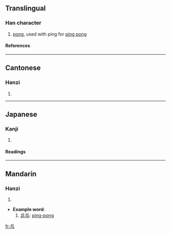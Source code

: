 ==Translingual==
===Han character===
{{Han char|rad=丿|as=05|sn=6|four=7203<sub>1</sub>|canj=人一戈 (OMI)}}
# [[pong]], used with ping for [[ping pong]]
====References====
{{Han ref|kx=0083.011|dkj=00146|hdz=10038.040|uh=4E53|ud=20051|bh=A5E3|bd=42467}}
----
==Cantonese==
===Hanzi===
{{yue-hanzi|jyut=|y=bam1, pong1}}
# {{defn|Cantonese}}
----
==Japanese==
===Kanji===
{{ja-kanji|grade=|rs=丿05}}
# {{defn|Japanese}}
====Readings====
{{ja-readings|on=[[はう]] (hau)|kun=}}
----
==Mandarin==
===Hanzi===
{{cmn-hanzi|pin=[[pang]] (pang5)|wg=p'ang<sup>5</sup>}}
# {{defn|Mandarin}}

* '''Example word''':
*#[[乒乓]]: [[ping-pong]]

[[fr:乓]]